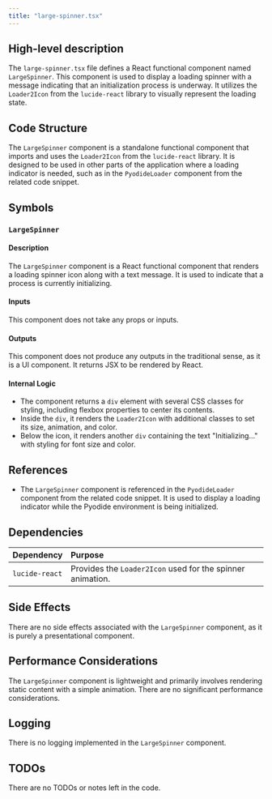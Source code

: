 ```yaml
---
title: "large-spinner.tsx"
---
```


## High-level description

The `large-spinner.tsx` file defines a React functional component named `LargeSpinner`. This component is used to display a loading spinner with a message indicating that an initialization process is underway. It utilizes the `Loader2Icon` from the `lucide-react` library to visually represent the loading state.

## Code Structure

The `LargeSpinner` component is a standalone functional component that imports and uses the `Loader2Icon` from the `lucide-react` library. It is designed to be used in other parts of the application where a loading indicator is needed, such as in the `PyodideLoader` component from the related code snippet.

## Symbols

### `LargeSpinner`
#### Description
The `LargeSpinner` component is a React functional component that renders a loading spinner icon along with a text message. It is used to indicate that a process is currently initializing.

#### Inputs
This component does not take any props or inputs.

#### Outputs
This component does not produce any outputs in the traditional sense, as it is a UI component. It returns JSX to be rendered by React.

#### Internal Logic
- The component returns a `div` element with several CSS classes for styling, including flexbox properties to center its contents.
- Inside the `div`, it renders the `Loader2Icon` with additional classes to set its size, animation, and color.
- Below the icon, it renders another `div` containing the text "Initializing..." with styling for font size and color.

## References

- The `LargeSpinner` component is referenced in the `PyodideLoader` component from the related code snippet. It is used to display a loading indicator while the Pyodide environment is being initialized.

## Dependencies

| Dependency   | Purpose                                      |
|:-------------|:---------------------------------------------|
| `lucide-react` | Provides the `Loader2Icon` used for the spinner animation. |

## Side Effects

There are no side effects associated with the `LargeSpinner` component, as it is purely a presentational component.

## Performance Considerations

The `LargeSpinner` component is lightweight and primarily involves rendering static content with a simple animation. There are no significant performance considerations.

## Logging

There is no logging implemented in the `LargeSpinner` component.

## TODOs

There are no TODOs or notes left in the code.